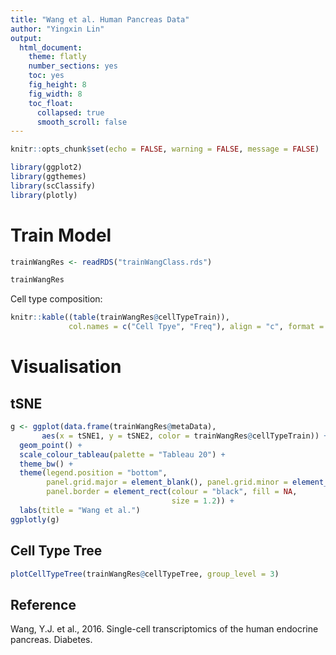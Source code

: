 ```yaml
---
title: "Wang et al. Human Pancreas Data"
author: "Yingxin Lin"
output:
  html_document:
    theme: flatly
    number_sections: yes
    toc: yes
    fig_height: 8
    fig_width: 8
    toc_float:
      collapsed: true
      smooth_scroll: false
---
```


```r
knitr::opts_chunk$set(echo = FALSE, warning = FALSE, message = FALSE)
```

```r
library(ggplot2)
library(ggthemes)
library(scClassify)
library(plotly)
```


# Train Model

```r
trainWangRes <- readRDS("trainWangClass.rds")
```


```r
trainWangRes
```


Cell type composition:

```r
knitr::kable((table(trainWangRes@cellTypeTrain)), 
             col.names = c("Cell Tpye", "Freq"), align = "c", format = "markdown")
```



# Visualisation

## tSNE
```r

g <- ggplot(data.frame(trainWangRes@metaData), 
       aes(x = tSNE1, y = tSNE2, color = trainWangRes@cellTypeTrain)) +
  geom_point() +
  scale_colour_tableau(palette = "Tableau 20") +
  theme_bw() +
  theme(legend.position = "bottom",
        panel.grid.major = element_blank(), panel.grid.minor = element_blank(),
        panel.border = element_rect(colour = "black", fill = NA, 
                                    size = 1.2)) +
  labs(title = "Wang et al.")
ggplotly(g)
```


## Cell Type Tree

```r
plotCellTypeTree(trainWangRes@cellTypeTree, group_level = 3)
```

## Reference

Wang, Y.J. et al., 2016. Single-cell transcriptomics of the human endocrine pancreas. Diabetes.
